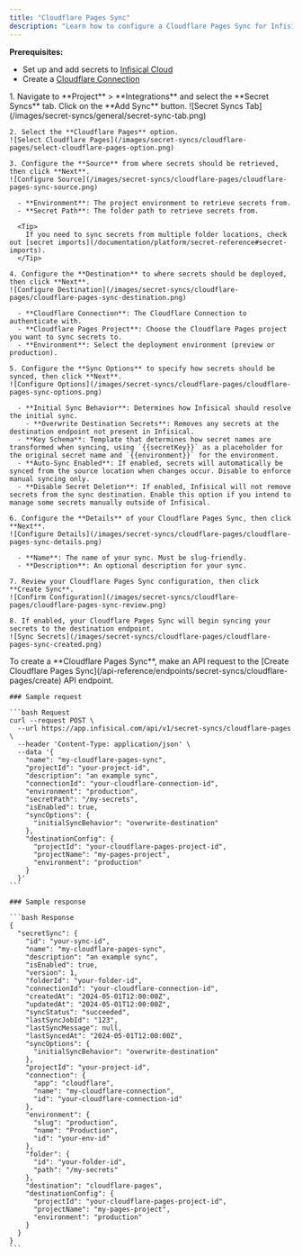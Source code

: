 ```yaml
---
title: "Cloudflare Pages Sync"
description: "Learn how to configure a Cloudflare Pages Sync for Infisical."
---
```


**Prerequisites:**

- Set up and add secrets to [Infisical Cloud](https://app.infisical.com)
- Create a [Cloudflare Connection](/integrations/app-connections/cloudflare)

<Tabs>
  <Tab title="Infisical UI">
    1. Navigate to **Project** > **Integrations** and select the **Secret Syncs** tab. Click on the **Add Sync** button.
    ![Secret Syncs Tab](/images/secret-syncs/general/secret-sync-tab.png)

    2. Select the **Cloudflare Pages** option.
    ![Select Cloudflare Pages](/images/secret-syncs/cloudflare-pages/select-cloudflare-pages-option.png)

    3. Configure the **Source** from where secrets should be retrieved, then click **Next**.
    ![Configure Source](/images/secret-syncs/cloudflare-pages/cloudflare-pages-sync-source.png)

      - **Environment**: The project environment to retrieve secrets from.
      - **Secret Path**: The folder path to retrieve secrets from.

      <Tip>
        If you need to sync secrets from multiple folder locations, check out [secret imports](/documentation/platform/secret-reference#secret-imports).
      </Tip>

    4. Configure the **Destination** to where secrets should be deployed, then click **Next**.
    ![Configure Destination](/images/secret-syncs/cloudflare-pages/cloudflare-pages-sync-destination.png)

      - **Cloudflare Connection**: The Cloudflare Connection to authenticate with.
      - **Cloudflare Pages Project**: Choose the Cloudflare Pages project you want to sync secrets to.
      - **Environment**: Select the deployment environment (preview or production).

    5. Configure the **Sync Options** to specify how secrets should be synced, then click **Next**.
    ![Configure Options](/images/secret-syncs/cloudflare-pages/cloudflare-pages-sync-options.png)

      - **Initial Sync Behavior**: Determines how Infisical should resolve the initial sync.
        - **Overwrite Destination Secrets**: Removes any secrets at the destination endpoint not present in Infisical.
      - **Key Schema**: Template that determines how secret names are transformed when syncing, using `{{secretKey}}` as a placeholder for the original secret name and `{{environment}}` for the environment.
      - **Auto-Sync Enabled**: If enabled, secrets will automatically be synced from the source location when changes occur. Disable to enforce manual syncing only.
      - **Disable Secret Deletion**: If enabled, Infisical will not remove secrets from the sync destination. Enable this option if you intend to manage some secrets manually outside of Infisical.

    6. Configure the **Details** of your Cloudflare Pages Sync, then click **Next**.
    ![Configure Details](/images/secret-syncs/cloudflare-pages/cloudflare-pages-sync-details.png)

      - **Name**: The name of your sync. Must be slug-friendly.
      - **Description**: An optional description for your sync.

    7. Review your Cloudflare Pages Sync configuration, then click **Create Sync**.
    ![Confirm Configuration](/images/secret-syncs/cloudflare-pages/cloudflare-pages-sync-review.png)

    8. If enabled, your Cloudflare Pages Sync will begin syncing your secrets to the destination endpoint.
    ![Sync Secrets](/images/secret-syncs/cloudflare-pages/cloudflare-pages-sync-created.png)

  </Tab>
  <Tab title="API">
    To create a **Cloudflare Pages Sync**, make an API request to the [Create Cloudflare Pages Sync](/api-reference/endpoints/secret-syncs/cloudflare-pages/create) API endpoint.

    ### Sample request

    ```bash Request
    curl --request POST \
      --url https://app.infisical.com/api/v1/secret-syncs/cloudflare-pages \
      --header 'Content-Type: application/json' \
      --data '{
        "name": "my-cloudflare-pages-sync",
        "projectId": "your-project-id",
        "description": "an example sync",
        "connectionId": "your-cloudflare-connection-id",
        "environment": "production",
        "secretPath": "/my-secrets",
        "isEnabled": true,
        "syncOptions": {
          "initialSyncBehavior": "overwrite-destination"
        },
        "destinationConfig": {
          "projectId": "your-cloudflare-pages-project-id",
          "projectName": "my-pages-project",
          "environment": "production"
        }
      }'
    ```

    ### Sample response

    ```bash Response
    {
      "secretSync": {
        "id": "your-sync-id",
        "name": "my-cloudflare-pages-sync",
        "description": "an example sync",
        "isEnabled": true,
        "version": 1,
        "folderId": "your-folder-id",
        "connectionId": "your-cloudflare-connection-id",
        "createdAt": "2024-05-01T12:00:00Z",
        "updatedAt": "2024-05-01T12:00:00Z",
        "syncStatus": "succeeded",
        "lastSyncJobId": "123",
        "lastSyncMessage": null,
        "lastSyncedAt": "2024-05-01T12:00:00Z",
        "syncOptions": {
          "initialSyncBehavior": "overwrite-destination"
        },
        "projectId": "your-project-id",
        "connection": {
          "app": "cloudflare",
          "name": "my-cloudflare-connection",
          "id": "your-cloudflare-connection-id"
        },
        "environment": {
          "slug": "production",
          "name": "Production",
          "id": "your-env-id"
        },
        "folder": {
          "id": "your-folder-id",
          "path": "/my-secrets"
        },
        "destination": "cloudflare-pages",
        "destinationConfig": {
          "projectId": "your-cloudflare-pages-project-id",
          "projectName": "my-pages-project",
          "environment": "production"
        }
      }
    }
    ```

  </Tab>
</Tabs>
